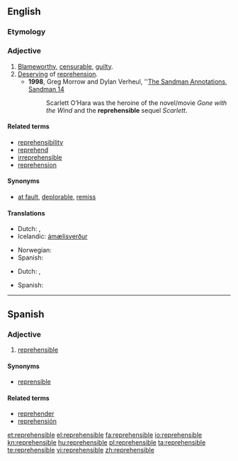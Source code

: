 ==English==

===Etymology===
{{suffix|reprehend|ible}}

===Adjective===
{{en-adj}}

# [[blameworthy|Blameworthy]], [[censurable]], [[guilty]].
# [[deserve|Deserving]] of [[reprehension]].
#* '''1998''', Greg Morrow and  Dylan Verheul, ''[http://www.dyve.net/sandman/annotations/sm14.html The Sandman Annotations, Sandman 14]
#*: Scarlett O’Hara was the heroine of the novel/movie ''Gone with the Wind'' and the '''reprehensible''' sequel ''Scarlett''.

{{rfex|what’s the difference?}}

====Related terms====
* [[reprehensibility]]
* [[reprehend]]
* [[irreprehensible]]
* [[reprehension]]

====Synonyms====
* [[at fault]], [[deplorable]], [[remiss]]

====Translations====
{{trans-top|blameworthy}}
* Dutch: {{t|nl|afkeurenswaardig}}, {{t+|nl|schuldig}}
* Icelandic: [[ámælisverður]]
{{trans-mid}}
* Norwegian: {{t|no|klanderverdig}}
* Spanish: {{t-|es|reprehensible}}
{{trans-bottom}}

{{trans-top|deserving of reprehension}}
* Dutch: {{t-|nl|verwerpelijk}}, {{t|nl|afkeurenswaardig}}
{{trans-mid}}
* Spanish: {{t-|es|reprehensible}}
{{trans-bottom}}

----

==Spanish==

===Adjective===
{{es-adj}}

# [[#English|reprehensible]]

====Synonyms====
* [[reprensible]]

====Related terms====
* [[reprehender]]
* [[reprehensión]]

[[et:reprehensible]]
[[el:reprehensible]]
[[fa:reprehensible]]
[[io:reprehensible]]
[[kn:reprehensible]]
[[hu:reprehensible]]
[[pl:reprehensible]]
[[ta:reprehensible]]
[[te:reprehensible]]
[[vi:reprehensible]]
[[zh:reprehensible]]